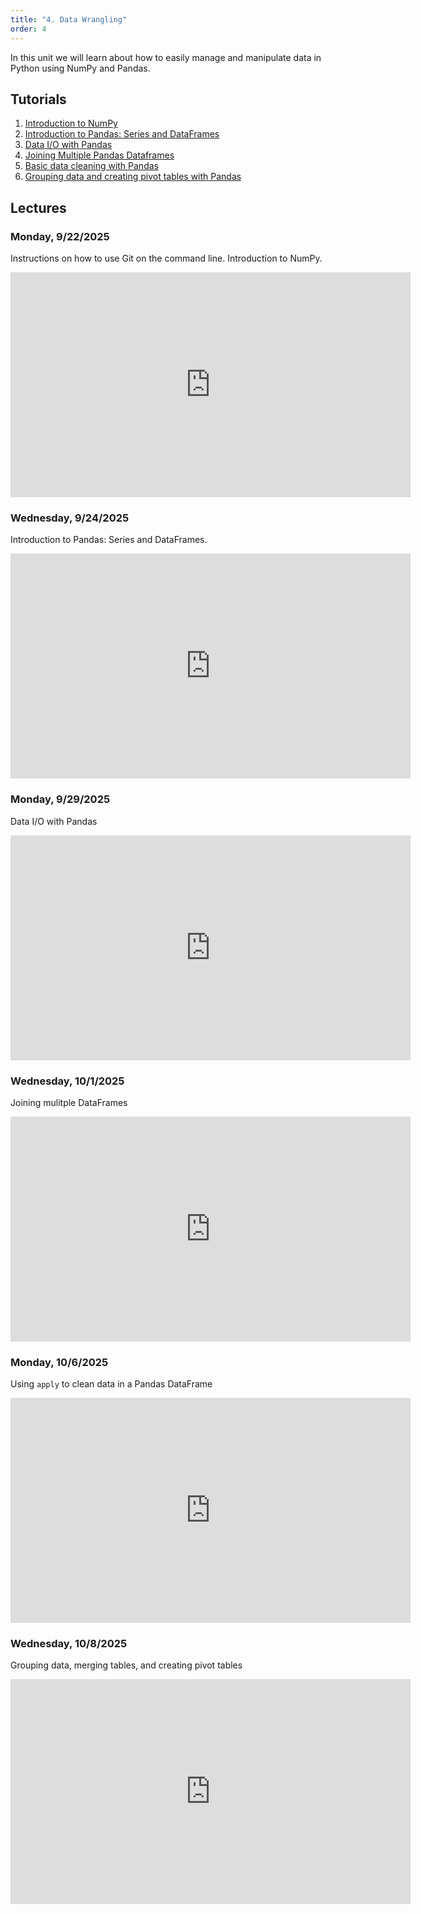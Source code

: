 ```yaml
---
title: "4. Data Wrangling"
order: 4
---
```


In this unit we will learn about how to easily manage and manipulate data in Python using NumPy and Pandas.

## Tutorials

1. [Introduction to NumPy](numpy_basics.qmd)
2. [Introduction to Pandas: Series and DataFrames](pandas-1.qmd)
3. [Data I/O with Pandas](pandas-2.qmd)
4. [Joining Multiple Pandas Dataframes](pandas-3.qmd)
5. [Basic data cleaning with Pandas](pandas-4.qmd)
6. [Grouping data and creating pivot tables with Pandas](pandas-5.qmd)

## Lectures


### Monday, 9/22/2025

Instructions on how to use Git on the command line. Introduction to NumPy.

<iframe id="kmsembed-1_nkv9vmc2" width="640" height="360" src="https://video.syr.edu/embed/secure/iframe/entryId/1_nkv9vmc2/uiConfId/45992161/st/0" class="kmsembed" allowfullscreen webkitallowfullscreen mozAllowFullScreen allow="autoplay *; fullscreen *; encrypted-media *" referrerPolicy="no-referrer-when-downgrade" sandbox="allow-downloads allow-forms allow-same-origin allow-scripts allow-top-navigation allow-pointer-lock allow-popups allow-modals allow-orientation-lock allow-popups-to-escape-sandbox allow-presentation allow-top-navigation-by-user-activation" frameborder="0" title="IST 356 Lecture - 9-22-25"></iframe>

### Wednesday, 9/24/2025

Introduction to Pandas: Series and DataFrames.

<iframe id="kmsembed-1_x1e3dgg7" width="640" height="360" src="https://video.syr.edu/embed/secure/iframe/entryId/1_x1e3dgg7/uiConfId/45992161/st/0" class="kmsembed" allowfullscreen webkitallowfullscreen mozAllowFullScreen allow="autoplay *; fullscreen *; encrypted-media *" referrerPolicy="no-referrer-when-downgrade" sandbox="allow-downloads allow-forms allow-same-origin allow-scripts allow-top-navigation allow-pointer-lock allow-popups allow-modals allow-orientation-lock allow-popups-to-escape-sandbox allow-presentation allow-top-navigation-by-user-activation" frameborder="0" title="IST 356 Lecture - 9-24-25"></iframe>

### Monday, 9/29/2025

Data I/O with Pandas

<iframe id="kmsembed-1_secnsb0c" width="640" height="360" src="https://video.syr.edu/embed/secure/iframe/entryId/1_secnsb0c/uiConfId/45992161/st/0" class="kmsembed" allowfullscreen webkitallowfullscreen mozAllowFullScreen allow="autoplay *; fullscreen *; encrypted-media *" referrerPolicy="no-referrer-when-downgrade" sandbox="allow-downloads allow-forms allow-same-origin allow-scripts allow-top-navigation allow-pointer-lock allow-popups allow-modals allow-orientation-lock allow-popups-to-escape-sandbox allow-presentation allow-top-navigation-by-user-activation" frameborder="0" title="IST 356 Lecture - 9-29-25"></iframe>

### Wednesday, 10/1/2025

Joining mulitple DataFrames

<iframe id="kmsembed-1_afvt5pi9" width="640" height="360" src="https://video.syr.edu/embed/secure/iframe/entryId/1_afvt5pi9/uiConfId/45992161/st/0" class="kmsembed" allowfullscreen webkitallowfullscreen mozAllowFullScreen allow="autoplay *; fullscreen *; encrypted-media *" referrerPolicy="no-referrer-when-downgrade" sandbox="allow-downloads allow-forms allow-same-origin allow-scripts allow-top-navigation allow-pointer-lock allow-popups allow-modals allow-orientation-lock allow-popups-to-escape-sandbox allow-presentation allow-top-navigation-by-user-activation" frameborder="0" title="IST 356 Lecture - 10-1-25"></iframe>

### Monday, 10/6/2025

Using `apply` to clean data in a Pandas DataFrame

<iframe id="kmsembed-1_yopjqnmf" width="640" height="360" src="https://video.syr.edu/embed/secure/iframe/entryId/1_yopjqnmf/uiConfId/45992161/st/0" class="kmsembed" allowfullscreen webkitallowfullscreen mozAllowFullScreen allow="autoplay *; fullscreen *; encrypted-media *" referrerPolicy="no-referrer-when-downgrade" sandbox="allow-downloads allow-forms allow-same-origin allow-scripts allow-top-navigation allow-pointer-lock allow-popups allow-modals allow-orientation-lock allow-popups-to-escape-sandbox allow-presentation allow-top-navigation-by-user-activation" frameborder="0" title="IST 356 Lecture - 10-6-25"></iframe>

### Wednesday, 10/8/2025

Grouping data, merging tables, and creating pivot tables

<iframe id="kmsembed-1_uipdgyio" width="640" height="360" src="https://video.syr.edu/embed/secure/iframe/entryId/1_uipdgyio/uiConfId/45992161/st/0" class="kmsembed" allowfullscreen webkitallowfullscreen mozAllowFullScreen allow="autoplay *; fullscreen *; encrypted-media *" referrerPolicy="no-referrer-when-downgrade" sandbox="allow-downloads allow-forms allow-same-origin allow-scripts allow-top-navigation allow-pointer-lock allow-popups allow-modals allow-orientation-lock allow-popups-to-escape-sandbox allow-presentation allow-top-navigation-by-user-activation" frameborder="0" title="IST 356 Lecture - 10-8-25"></iframe>
